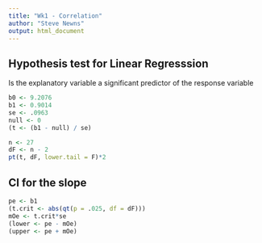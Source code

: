 ```yaml
---
title: "Wk1 - Correlation"
author: "Steve Newns"
output: html_document
---
```


## Hypothesis test for Linear Regresssion

Is the explanatory variable a significant predictor of the response variable

```r
b0 <- 9.2076
b1 <- 0.9014
se <- .0963
null <- 0
(t <- (b1 - null) / se)

n <- 27
dF <- n - 2
pt(t, dF, lower.tail = F)*2
```

## CI for the slope

```r
pe <- b1
(t.crit <- abs(qt(p = .025, df = dF)))
mOe <- t.crit*se
(lower <- pe - mOe)
(upper <- pe + mOe)
```
